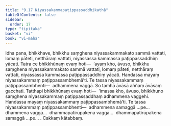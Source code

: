 ```yaml
---
title: "9.17 Niyassakammapaṭippassaddhikathā"
tableOfContents: false
sidebar:
  order: 17
type: "tipitaka"
basket: "vi"
book: "vi-maha"
---
```



<DynamicBreadcrumb />

<Division number="423" book="vi-maha" e="ch" v="3" p="463">

<Paragraph number="1863" book="vi-maha">
Idha pana, bhikkhave, bhikkhu saṃghena niyassakammakato sammā vattati, lomaṃ pāteti, netthāraṃ vattati, niyassassa kammassa paṭippassaddhiṃ yācati. Tatra ce bhikkhūnaṃ evaṃ hoti—  ‘ayaṃ kho, āvuso, bhikkhu saṃghena niyassakammakato sammā vattati, lomaṃ pāteti, netthāraṃ vattati, niyassassa kammassa paṭippassaddhiṃ yācati. Handassa mayaṃ niyassakammaṃ paṭippassambhemā’ti. Te tassa niyassakammaṃ paṭippassambhenti—  adhammena vaggā. So tamhā āvāsā aññaṃ āvāsaṃ gacchati. Tatthapi bhikkhūnaṃ evaṃ hoti—  ‘imassa kho, āvuso, bhikkhuno saṃghena niyassakammaṃ paṭippassaddhaṃ adhammena vaggehi. Handassa mayaṃ niyassakammaṃ paṭippassambhemā’ti. Te tassa niyassakammaṃ paṭippassambhenti—  adhammena samaggā …pe…  dhammena vaggā…  dhammapatirūpakena vaggā…  dhammapatirūpakena samaggā …pe… .

</Paragraph>
</Division>

<Paragraph number="1864" type="center" book="vi-maha">
Cakkaṃ kātabbaṃ.
</Paragraph>